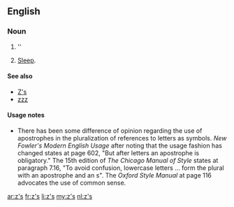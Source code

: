 ==English==

===Noun===
{{head|en|plural}}

# ''{{plural of|z|lang=en}}
# {{context|colloquial|lang=en}} [[sleep|Sleep]].

====See also====
* [[Z's]]
* [[zzz]]

====Usage notes====
* There has been some difference of opinion regarding the use of apostrophes in the pluralization of references to letters as symbols.  ''New Fowler's Modern English Usage'' after noting that the usage fashion has changed states at page 602, "But after letters an apostrophe is obligatory."    The 15th edition of ''The Chicago Manual of Style'' states at paragraph 7.16, "To avoid confusion, lowercase letters ... form the plural with an apostrophe and an s".  The ''Oxford Style Manual'' at page 116 advocates the use of common sense.

[[ar:z's]]
[[fr:z's]]
[[li:z's]]
[[my:z's]]
[[nl:z's]]